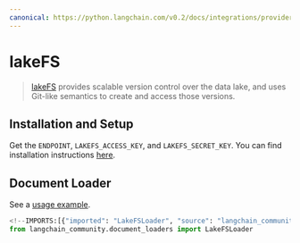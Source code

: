 ```yaml
---
canonical: https://python.langchain.com/v0.2/docs/integrations/providers/lakefs/
---
```


# lakeFS

> [lakeFS](https://docs.lakefs.io/) provides scalable version control over
the data lake, and uses Git-like semantics to create and access those versions. 

## Installation and Setup

Get the `ENDPOINT`, `LAKEFS_ACCESS_KEY`, and `LAKEFS_SECRET_KEY`.
You can find installation instructions [here](https://docs.lakefs.io/quickstart/launch.html).

## Document Loader

See a [usage example](/docs/integrations/document_loaders/lakefs).

```python
<!--IMPORTS:[{"imported": "LakeFSLoader", "source": "langchain_community.document_loaders", "docs": "https://api.python.langchain.com/en/latest/document_loaders/langchain_community.document_loaders.lakefs.LakeFSLoader.html", "title": "lakeFS"}]-->
from langchain_community.document_loaders import LakeFSLoader
```